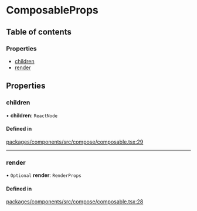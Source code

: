 # ComposableProps

## Table of contents

### Properties

- [children](ComposableProps.md#children)
- [render](ComposableProps.md#render)

## Properties

### children

• **children**: `ReactNode`

#### Defined in

[packages/components/src/compose/composable.tsx:29](https://github.com/vtex/shoreline/blob/9b5214c2f/packages/components/src/compose/composable.tsx#L29)

---

### render

• `Optional` **render**: `RenderProps`

#### Defined in

[packages/components/src/compose/composable.tsx:28](https://github.com/vtex/shoreline/blob/9b5214c2f/packages/components/src/compose/composable.tsx#L28)
